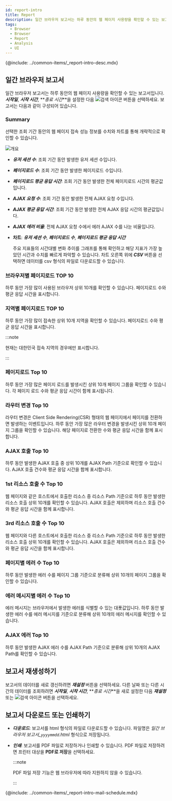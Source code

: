 ```yaml
---
id: report-intro
title: Report
description: 일간 브라우저 보고서는 하루 동안의 웹 페이지 사용량을 확인할 수 있는 보고서입니다.
tags:
  - Browser
  - Browser
  - Report
  - Analysis
  - UI
---
```


{@include: ../common-items/_report-intro-desc.mdx}

## 일간 브라우저 보고서

일간 브라우저 보고서는 하루 동안의 웹 페이지 사용량을 확인할 수 있는 보고서입니다. **_시작일_**, **_시작 시간_**, **_종료 시간_**을 설정한 다음 ![검색 아이콘](/img/ico-btn-search.png) 버튼을 선택하세요. 보고서는 다음과 같이 구성되어 있습니다.

### Summary

선택한 조회 기간 동안의 웹 페이지 접속 성능 정보를 수치와 차트를 통해 개략적으로 확인할 수 있습니다.

![개요](/img/browser-report-summary.png)

-   **_유저 세션 수_**: 조회 기간 동안 발생한 유저 세션 수입니다.

-   **_페이지로드 수_**: 조회 기간 동안 발생한 페이지로드 수입니다.

-   **_페이지로드 평균 응답 시간_**: 조회 기간 동안 발생한 전체 페이지로드 시간의 평균값입니다.

-   **_AJAX 요청 수_**: 조회 기간 동안 발생한 전체 AJAX 요청 수입니다.

-   **_AJAX 평균 응답 시간_**: 조회 기간 동안 발생한 전체 AJAX 응답 시간의 평균값입니다.

-   **_AJAX 에러 비율_**: 전체 AJAX 요청 수에서 에러 AJAX 수를 나눈 비율입니다.

-   **차트**: **_유저 세션 수_**,  **_페이지로드 수_**, **_페이지로드 평균 응답 시간_**

    주요 지표들의 시간대별 변화 추이를 그래프를 통해 확인하고 해당 지표가 가장 높았던 시간과 수치를 빠르게 파악할 수 있습니다. 차트 오른쪽 위에 **_CSV_** 버튼을 선택하면 데이터를 csv 형식의 파일로 다운로드할 수 있습니다.

### 브라우저별 페이지로드 TOP 10

하루 동안 가장 많이 사용된 브라우저 상위 10개를 확인할 수 있습니다. 페이지로드 수와 평균 응답 시간을 표시합니다.

### 지역별 페이지로드 TOP 10

하루 동안 가장 많이 접속한 상위 10개 지역을 확인할 수 있습니다. 페이지로드 수와 평균 응답 시간을 표시합니다.

:::note

현재는 대한민국 접속 지역의 경우에만 표시합니다.

:::

### 페이지로드 Top 10

하루 동안 가장 많은 페이지 로드를 발생시킨 상위 10개 페이지 그룹을 확인할 수 있습니다. 각 페이지 로드 수와 평균 응답 시간이 함께 표시됩니다.

### 라우터 변경 Top 10

라우터 변경은 Client Side Rendering(CSR) 형태의 웹 페이지에서 페이지를 전환하면 발생하는 이벤트입니다. 하루 동안 가장 많은 라우터 변경을 발생시킨 상위 10개 페이지 그룹을 확인할 수 있습니다. 해당 페이지로 전환한 수와 평균 응답 시간을 함께 표시합니다.

### AJAX 호출 Top 10

하루 동안 발생한 AJAX 호출 중 상위 10개를 AJAX Path 기준으로 확인할 수 있습니다. AJAX 호출 건수와 평균 응답 시간을 함께 표시합니다.

### 1st 리소스 호출 수 Top 10

웹 페이지와 같은 호스트에서 호출한 리소스 중 리소스 Path 기준으로 하루 동안 발생한 리소스 호출 상위 10개를 확인할 수 있습니다. AJAX 호출은 제외하며 리소스 호출 건수와 평균 응답 시간을 함께 표시합니다.

### 3rd 리소스 호출 수 Top 10

웹 페이지와 다른 호스트에서 호출한 리소스 중 리소스 Path 기준으로 하루 동안 발생한 리소스 호출 상위 10개를 확인할 수 있습니다. AJAX 호출은 제외하며 리소스 호출 건수와 평균 응답 시간을 함께 표시합니다.

### 페이지별 에러 수 Top 10

하루 동안 발생한 에러 수를 페이지 그룹 기준으로 분류해 상위 10개의 페이지 그룹을 확인할 수 있습니다.

### 에러 메시지별 에러 수 Top 10

에러 메시지는 브라우저에서 발생한 에러를 식별할 수 있는 대푯값입니다. 하루 동안 발생한 에러 수를 에러 메시지를 기준으로 분류해 상위 10개의 에러 메시지를 확인할 수 있습니다.

### AJAX 에러 Top 10

하루 동안 발생한 AJAX 에러 수를 AJAX Path 기준으로 분류해 상위 10개의 AJAX Path를 확인할 수 있습니다.

## 보고서 재생성하기

보고서의 데이터를 새로 갱신하려면 **_재설정_** 버튼을 선택하세요. 다른 날짜 또는 다른 시간의 데이터를 조회하려면 **_시작일_**, **_시작 시간_**, **_종료 시간_**을 새로 설정한 다음 **_재설정_** 또는 ![검색 아이콘](/img/ico-btn-search.png) 버튼을 선택하세요.

## 보고서 다운로드 또는 인쇄하기

-   **_다운로드_**: 보고서를 html 형식의 파일로 다운로드할 수 있습니다. 파일명은 _일간 브라우저 보고서\_`yyyymmdd`.html_ 형식으로 저장됩니다.

-   **_인쇄_**: 보고서를 PDF 파일로 저장하거나 인쇄할 수 있습니다. PDF 파일로 저장하려면 프린터 대상을 **PDF로 저장**을 선택하세요.

    :::note

    PDF 파일 저장 기능은 웹 브라우저에 따라 지원하지 않을 수 있습니다.

    :::

<!-- ## 메일 발송 예약-->

{@include: ../common-items/_report-intro-mail-schedule.mdx}
